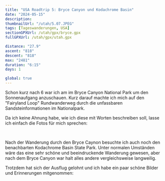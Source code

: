 ```yaml
---
title: "USA Roadtrip 5: Bryce Canyon und Kodachrome Basin"
date: "2024-05-15"
description:
thumbnailUrl: "/utah/5.07.JPEG"
tags: [Tageswanderungen, USA]
sectionGPXUrl: /utah/gpx/bryce.gpx
fullGPXUrl: /utah/gpx/utah.gpx

distance: "27.9"
ascent: "818"
descent: "818"
max: "2481"
duration: "6:15"
days: 1

global: true
---
```


Schon kurz nach 6 war ich am im Bryce Canyon National Park um den Sonnenaufgang anzuschauen. Kurz darauf machte ich mich auf den "Fairyland Loop" Rundwanderweg durch die unfassbaren Sandsteinformationen im Nationalpark.

Da ich keine Ahnung habe, wie ich diese mit Worten beschreiben soll, lasse ich einfach die Fotos für mich sprechen:

<Img imageUrl="/utah/5.01.JPEG" description="" />
<Img imageUrl="/utah/5.02.JPEG" description="" />
<Img imageUrl="/utah/5.03.JPEG" description="" />
<Img imageUrl="/utah/5.04.JPEG" description="" />
<Img imageUrl="/utah/5.05.JPEG" description="" />
<Img imageUrl="/utah/5.06.JPEG" description="" />
<Img imageUrl="/utah/5.07.JPEG" description="" />
<Img imageUrl="/utah/5.08.JPEG" description="" />
<Img imageUrl="/utah/5.09.JPEG" description="" />
<Img imageUrl="/utah/5.10.JPEG" description="" />
<Img imageUrl="/utah/5.11.JPEG" description="" />
<Img imageUrl="/utah/5.12.JPEG" description="" />

Nach der Wanderung durch den Bryce Caynon besuchte ich auch noch den benachbarten Kodachrome Basin State Park. Unter normalen Umständen wäre das eine sehr schöne und beeindruckende Wanderung gewesen, aber nach dem Bryce Canyon war halt alles andere vergleichsweise langweilig.

Trotzdem hat sich der Ausflug gelohnt und ich habe ein paar schöne Bilder und Erinnerungen mitgenommen:

<Img imageUrl="/utah/5.13.JPEG" description="" />
<Img imageUrl="/utah/5.14.JPEG" description="" />
<Img imageUrl="/utah/5.15.JPEG" description="" />

